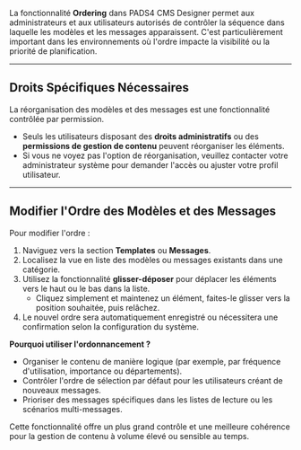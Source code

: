 La fonctionnalité **Ordering** dans PADS4 CMS Designer permet aux administrateurs et aux utilisateurs autorisés de contrôler la séquence dans laquelle les modèles et les messages apparaissent. C'est particulièrement important dans les environnements où l'ordre impacte la visibilité ou la priorité de planification.

***

## Droits Spécifiques Nécessaires

La réorganisation des modèles et des messages est une fonctionnalité contrôlée par permission.

* Seuls les utilisateurs disposant des **droits administratifs** ou des **permissions de gestion de contenu** peuvent réorganiser les éléments.
* Si vous ne voyez pas l'option de réorganisation, veuillez contacter votre administrateur système pour demander l'accès ou ajuster votre profil utilisateur.

***

## Modifier l'Ordre des Modèles et des Messages

Pour modifier l'ordre :

1. Naviguez vers la section **Templates** ou **Messages**.
2. Localisez la vue en liste des modèles ou messages existants dans une catégorie.
3. Utilisez la fonctionnalité **glisser-déposer** pour déplacer les éléments vers le haut ou le bas dans la liste.
   * Cliquez simplement et maintenez un élément, faites-le glisser vers la position souhaitée, puis relâchez.
4. Le nouvel ordre sera automatiquement enregistré ou nécessitera une confirmation selon la configuration du système.

**Pourquoi utiliser l'ordonnancement ?**

* Organiser le contenu de manière logique (par exemple, par fréquence d'utilisation, importance ou départements).
* Contrôler l'ordre de sélection par défaut pour les utilisateurs créant de nouveaux messages.
* Prioriser des messages spécifiques dans les listes de lecture ou les scénarios multi-messages.

Cette fonctionnalité offre un plus grand contrôle et une meilleure cohérence pour la gestion de contenu à volume élevé ou sensible au temps.

